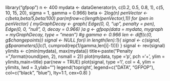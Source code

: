 library("gfpop")
n <- 400
mydata <- dataGenerator(n, c(0.2, 0.5, 0.8, 1), c(5, 10, 15, 20), sigma = 1, gamma = 0.966)
beta <- 2*log(n)
penVector <-c(beta,beta/5,beta/100)
par(mfrow=c(length(penVector),1))
for (pen in penVector)
  {
  myGraphDecay <- graph(
    Edge(0, 0, "up", penalty = pen),
    Edge(0, 0, "null", 0, decay = 0.966)
  )a
  g <- gfpop(data =  mydata, mygraph = myGraphDecay, type = "mean")
  #g
  gamma <- 0.966
  len <- diff(c(0, g$changepoints))
  signal <- NULL
  for(i in length(len):1){
    signal <- c(signal, g$parameters[i]*c(1, cumprod(rep(1/gamma,len[i]-1))))
  }
  signal <- rev(signal)
  ylimits <- c(min(mydata), max(mydata))
  title<-paste("Penalty = ",format(round(pen, 2), nsmall = 2))
  plot(mydata, type ='p', pch ='+', ylim = ylimits,main=title)
  par(new = TRUE)
  plot(signal, type ='l', col = 4, ylim = ylimits, lwd = 3,ylab="")
  legend('topright', legend=c("DATA", "GFPOP"),
         col=c("black", "blue"), lty=1:1, cex=0.8)
}


